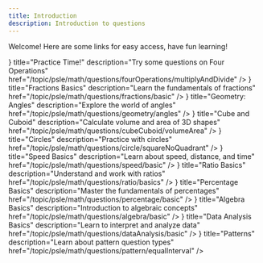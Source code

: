 ```yaml
---
title: Introduction
description: Introduction to questions
---
```




Welcome! Here are some links for easy access, have fun learning!

<Cards>
  <Card
    icon={<FileQuestion />}
    title="Practice Time!"
    description="Try some questions on Four Operations"
    href="/topic/psle/math/questions/fourOperations/multiplyAndDivide"
  />
  <Card
    icon={<FileQuestion />}
    title="Fractions Basics"
    description="Learn the fundamentals of fractions"
    href="/topic/psle/math/questions/fractions/basic"
  />
  <Card
    icon={<FileQuestion />}
    title="Geometry: Angles"
    description="Explore the world of angles"
    href="/topic/psle/math/questions/geometry/angles"
  />
  <Card
    icon={<FileQuestion />}
    title="Cube and Cuboid"
    description="Calculate volume and area of 3D shapes"
    href="/topic/psle/math/questions/cubeCuboid/volumeArea"
  />
  <Card
    icon={<FileQuestion />}
    title="Circles"
    description="Practice with circles"
    href="/topic/psle/math/questions/circle/squareNoQuadrant"
  />
  <Card
    icon={<FileQuestion />}
    title="Speed Basics"
    description="Learn about speed, distance, and time"
    href="/topic/psle/math/questions/speed/basic"
  />
  <Card
    icon={<FileQuestion />}
    title="Ratio Basics"
    description="Understand and work with ratios"
    href="/topic/psle/math/questions/ratio/basics"
  />
  <Card
    icon={<FileQuestion />}
    title="Percentage Basics"
    description="Master the fundamentals of percentages"
    href="/topic/psle/math/questions/percentage/basic"
  />
  <Card
    icon={<FileQuestion />}
    title="Algebra Basics"
    description="Introduction to algebraic concepts"
    href="/topic/psle/math/questions/algebra/basic"
  />
  <Card
    icon={<FileQuestion />}
    title="Data Analysis Basics"
    description="Learn to interpret and analyze data"
    href="/topic/psle/math/questions/dataAnalysis/basic"
  />
  <Card
    icon={<FileQuestion />}
    title="Patterns"
    description="Learn about pattern question types"
    href="/topic/psle/math/questions/pattern/equalInterval"
  />
</Cards>
